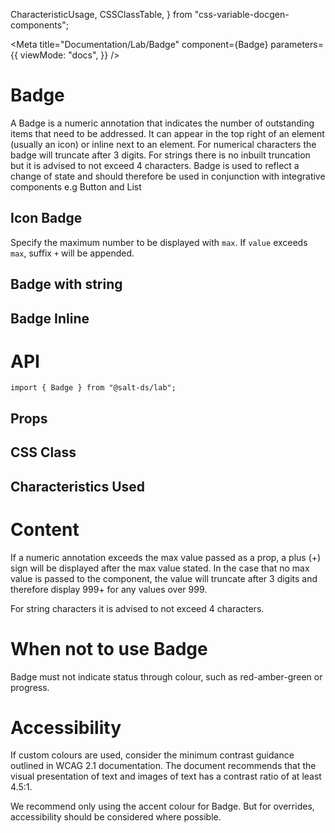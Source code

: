   CharacteristicUsage,
  CSSClassTable,
} from "css-variable-docgen-components";

<Meta
  title="Documentation/Lab/Badge"
  component={Badge}
  parameters={{
    viewMode: "docs",
  }}
/>

# Badge

A Badge is a numeric annotation that indicates the number of outstanding items that need to be addressed. It can appear in the top right of an element (usually an icon) or inline next to an element.
For numerical characters the badge will truncate after 3 digits. For strings there is no inbuilt truncation but it is advised to not exceed 4 characters.
Badge is used to reflect a change of state and should therefore be used in conjunction with integrative components e.g Button and List

## Icon Badge

<Canvas>
  <Story id="lab-badge--icon" />
</Canvas>

Specify the maximum number to be displayed with `max`. If `value` exceeds `max`, suffix `+` will be appended.

<Canvas>
  <Story id="lab-badge--max-number" />
</Canvas>

## Badge with string

<Canvas>
  <Story id="lab-badge--string" />
</Canvas>

## Badge Inline

<Canvas>
  <Story id="lab-badge--list-story" />
</Canvas>

# API

```
import { Badge } from "@salt-ds/lab";
```

## Props

<ArgsTable of={Badge} />

## CSS Class

<CSSClassTable of={Badge} />

## Characteristics Used

<CharacteristicUsage of={Badge} />

# Content

If a numeric annotation exceeds the max value passed as a prop, a plus (+) sign will be displayed after the max value stated. In the case that no max value is passed to the component, the value will truncate after 3 digits and therefore display 999+ for any values over 999.

For string characters it is advised to not exceed 4 characters.

# When not to use Badge

Badge must not indicate status through colour, such as red-amber-green or progress.

# Accessibility

If custom colours are used, consider the minimum contrast guidance outlined in WCAG 2.1 documentation. The document recommends that the visual presentation of text and images of text has a contrast ratio of at least 4.5:1.

We recommend only using the accent colour for Badge. But for overrides, accessibility should be considered where possible.
